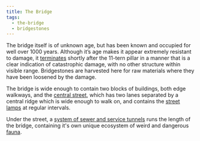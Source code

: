 ```yaml
---
title: The Bridge
tags:
  - the-bridge
  - bridgestones
---
```

The bridge itself is of unknown age, but has been known and occupied for well
over 1000 years. Although it’s age makes it appear extremely resistant to
damage, it [terminates](lore:the-broken-end) shortly after the 11-tern pillar
in a manner that is a clear indication of catastrophic damage, with no other
structure within visible range. Bridgestones are harvested here for raw
materials where they have been loosened by the damage.

The bridge is wide enough to contain two blocks of buildings, both edge
walkways, and the [central street](lore:the-street), which has two lanes
separated by a central ridge which is wide enough to walk on, and contains the
[street lamps](lore:street-lamps) at regular intervals.

Under the street, a [system of sewer and service tunnels](lore:the-underneath)
runs the length of the bridge, containing it's own unique ecosystem of weird
and dangerous [fauna](tag:fauna).
